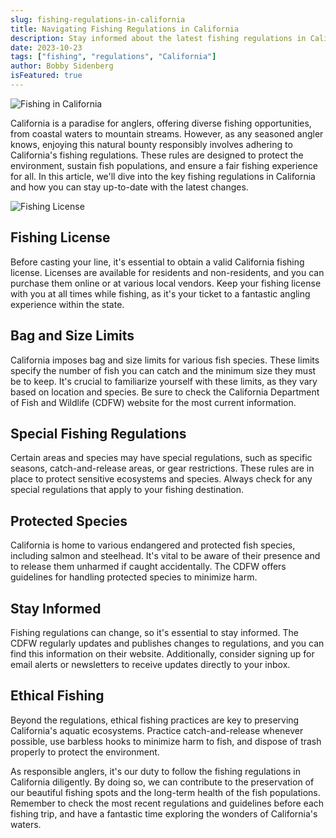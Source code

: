 ```yaml
---
slug: fishing-regulations-in-california
title: Navigating Fishing Regulations in California
description: Stay informed about the latest fishing regulations in California and ensure you enjoy your angling adventures responsibly.
date: 2023-10-23
tags: ["fishing", "regulations", "California"]
author: Bobby Sidenberg
isFeatured: true
---
```


![Fishing in California](http://placekitten.com/200/200)

California is a paradise for anglers, offering diverse fishing opportunities, from coastal waters to mountain streams. However, as any seasoned angler knows, enjoying this natural bounty responsibly involves adhering to California's fishing regulations. These rules are designed to protect the environment, sustain fish populations, and ensure a fair fishing experience for all. In this article, we'll dive into the key fishing regulations in California and how you can stay up-to-date with the latest changes.

![Fishing License](http://placekitten.com/200/200)

## Fishing License

Before casting your line, it's essential to obtain a valid California fishing license. Licenses are available for residents and non-residents, and you can purchase them online or at various local vendors. Keep your fishing license with you at all times while fishing, as it's your ticket to a fantastic angling experience within the state.

## Bag and Size Limits

California imposes bag and size limits for various fish species. These limits specify the number of fish you can catch and the minimum size they must be to keep. It's crucial to familiarize yourself with these limits, as they vary based on location and species. Be sure to check the California Department of Fish and Wildlife (CDFW) website for the most current information.

## Special Fishing Regulations

Certain areas and species may have special regulations, such as specific seasons, catch-and-release areas, or gear restrictions. These rules are in place to protect sensitive ecosystems and species. Always check for any special regulations that apply to your fishing destination.

## Protected Species

California is home to various endangered and protected fish species, including salmon and steelhead. It's vital to be aware of their presence and to release them unharmed if caught accidentally. The CDFW offers guidelines for handling protected species to minimize harm.

## Stay Informed

Fishing regulations can change, so it's essential to stay informed. The CDFW regularly updates and publishes changes to regulations, and you can find this information on their website. Additionally, consider signing up for email alerts or newsletters to receive updates directly to your inbox.

## Ethical Fishing

Beyond the regulations, ethical fishing practices are key to preserving California's aquatic ecosystems. Practice catch-and-release whenever possible, use barbless hooks to minimize harm to fish, and dispose of trash properly to protect the environment.

As responsible anglers, it's our duty to follow the fishing regulations in California diligently. By doing so, we can contribute to the preservation of our beautiful fishing spots and the long-term health of the fish populations. Remember to check the most recent regulations and guidelines before each fishing trip, and have a fantastic time exploring the wonders of California's waters.
